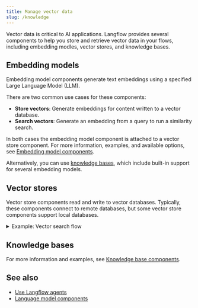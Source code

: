 ```yaml
---
title: Manage vector data
slug: /knowledge
---
```



Vector data is critical to AI applications.
Langflow provides several components to help you store and retrieve vector data in your flows, including embedding modles, vector stores, and knowledge bases.

## Embedding models

Embedding model components generate text embeddings using a specified Large Language Model (LLM).

There are two common use cases for these components:

* **Store vectors**: Generate embeddings for content written to a vector database.
* **Search vectors**: Generate an embedding from a query to run a similarity search.

In both cases the embedding model component is attached to a vector store component.
For more information, examples, and available options, see [Embedding model components](/components-embedding-models).

Alternatively, you can use [knowledge bases](#knowledge-bases), which include built-in support for several embedding models.

## Vector stores

Vector store components read and write to vector databases.
Typically, these components connect to remote databases, but some vector store components support local databases.


<PartialVectorRagBlurb />

<details>
<summary>Example: Vector search flow</summary>


<PartialVectorRagFlow />

</details>

## Knowledge bases


<PartialKbSummary />

For more information and examples, see [Knowledge base components](/components-kb).

## See also

* [Use Langflow agents](/agents)
* [Language model components](/components-models)